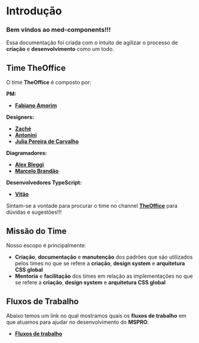
<Meta title="General/Introdução" />

# Introdução

### Bem vindos ao med-components!!!

Essa documentação foi criada com o intuito de agilizar o processo de **criação** e **desenvolvimento** como um todo.

## Time TheOffice

O time **TheOffice** é composto por:

**PM:**
- **[Fabiano Amorim](https://medgrupo.slack.com/archives/D0160S5SY6Q)**

**Designers:**
- **[Zaché](https://medgrupo.slack.com/archives/D01G03KRPKP)**
- **[Antonini](https://medgrupo.slack.com/archives/D01KN4A9Y0L)**
- **[Julia Pereira de Carvalho](https://medgrupo.slack.com/archives/D01LH8QU54M)**

**Diagramadores:**
- **[Alex Bleggi](https://medgrupo.slack.com/team/U0149DLT54Y)**
- **[Marcelo Brandão](https://medgrupo.slack.com/archives/D0143LXCA2Y)**
  
**Desenvolvedores TypeScript:**
- **[Vitão](https://medgrupo.slack.com/archives/D014A2EBWV9)**

Sintam-se a vontade para procurar o time no channel **[TheOffice](https://medgrupo.slack.com/archives/C013J7002G5)** para dúvidas e sugestões!!!

## Missão do Time

Nosso escopo é principalmente:
- **Criação**, **documentação** e **manutenção** dos padrões que são utilizados pelos times no que se refere a **criação**, **design system** e **arquitetura CSS global**
- **Mentoria** e **facilitação** dos times em relação as implementações no que se refere a **criação**, **design system** e **arquitetura CSS global**

## Fluxos de Trabalho

Abaixo temos um link no qual mostramos quais os **fluxos de trabalho** em que atuamos para ajudar no desenvolvimento do **MSPRO**:

- **[Fluxos de trabalho](https://miro.com/app/board/o9J_lVcAbrs=/)**
